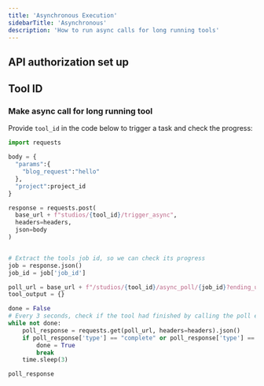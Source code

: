 ```yaml
---
title: 'Asynchronous Execution'
sidebarTitle: 'Asynchronous'
description: 'How to run async calls for long running tools'
---
```


## API authorization set up
<Snippet file="api-auth-setup.mdx" />

## Tool ID
<Snippet file="tool-id.mdx" />

### Make async call for long running tool

Provide `tool_id` in the code below to trigger a task and check the progress:

```Python
import requests

body = {
  "params":{
    "blog_request":"hello"
  },
  "project":project_id
}

response = requests.post(
  base_url + f"studios/{tool_id}/trigger_async", 
  headers=headers, 
  json=body
)


# Extract the tools job id, so we can check its progress
job = response.json()
job_id = job['job_id']

poll_url = base_url + f"/studios/{tool_id}/async_poll/{job_id}?ending_update_only=true"
tool_output = {}

done = False
# Every 3 seconds, check if the tool had finished by calling the poll endpoint
while not done:
    poll_response = requests.get(poll_url, headers=headers).json()
    if poll_response['type'] == "complete" or poll_response['type'] == 'failed':
        done = True
        break
    time.sleep(3)

poll_response
```